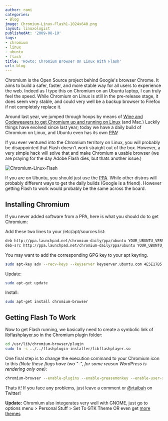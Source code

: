 ```yaml
---
author: rami
categories:
- Blog
image: Chromium-Linux-Flash1-1024x640.png
layout: linuxologist
publishedAt: '2009-08-10'
tags:
- chromium
- linux
- ubuntu
- flash
title: 'Howto: Chromium Browser On Linux With Flash'
url: blog
---
```


Chromium is the Open Source project behind Google's browser Chrome. It aims to build a safer, faster, and more stable way for all  users to experience the web. Indeed as I type this on Chromium on an Ubuntu laptop, I can truly feel the speed. While Chromium on Linux is still in the pre-release stage, it does seem very stable, and could very well be a backup browser to Firefox if not completely replace it.

Around last year, we jumped through hoops by means of [Wine and Codeweavers to get Chromium up and running on Linux](/2008/09/chromium-googles-browser-on-linux-and-mac/) (and Mac.) Luckily things have evolved since last year; today we have a daily build of Chromium on Linux, and Ubuntu even has its own [PPA](https://launchpad.net/~chromium-daily/+archive/ppa)!


If you ever ventured into the Chromium territory on Linux, you will probably be disappointed that Flash doesn't work straight out of the box. However, a very simple hack will solve that and make Chromium a usable browser (we are praying for the day Adobe Flash dies, but thats another issue.)

![Chromium-Linux-Flash](/assets/images/content/blog/Chromium-Linux-Flash1-1024x640.png)

If you are on Ubuntu, you should just use the [PPA](https://launchpad.net/~chromium-daily/+archive/ppa). While other distros will probably different ways to get the daily builds (Google is a friend). However getting Flash to work would probably be the same across the board.

## Installing Chromium

If you never added software from a PPA, here is what you should do to get Chromium:

Add these two lines to your /etc/apt/sources.list: 

```bash
deb http://ppa.launchpad.net/chromium-daily/ppa/ubuntu YOUR_UBUNTU_VERSION_HERE main
deb-src http://ppa.launchpad.net/chromium-daily/ppa/ubuntu YOUR_UBUNTU_VERSION_HERE main
```

You may want to add the corresponding GPG key to your apt keyring.

```bash
sudo apt-key adv --recv-keys --keyserver keyserver.ubuntu.com 4E5E17B5
```

Update: 

```bash
sudo apt-get update
```

Install: 

```bash
sudo apt-get install chromium-browser
```

## Getting Flash To Work

Now to get Flash running, we basically need to create a symbolic link of libflashplayer.so in the Chromium plugin folder: 

```bash
cd /usr/lib/chromium-browser/plugin
sudo ln -s ../../flashplugin-installer/libflashplayer.so
```

One final step is to change the execution command to your Chromium icon to this _(Note these flags have two "-", for some reason WordPress is rendering only one)_: 

```bash
chromium-browser --enable-plugins --enable-greasemonkey --enable-user-scripts --enable-extensions
```

Thats it! If you face any problems, just leave a comment or [@rtaibah](http://twitter.com/rtaibah) on Twitter!

**Update:** Chromium also integerates very well with GNOME, just go to options menu > Personal Stuff > Set To GTK Theme OR even get [more themes](https://tools.google.com/chrome/intl/en/themes/index.html)
